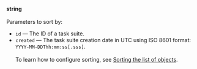 **string**<br/><br/>Parameters to sort by:

- `id` — The ID of a task suite.
- `created` — The task suite creation date in UTC using ISO 8601 format: `YYYY-MM-DDThh:mm:ss[.sss]`.<br/><br/>To learn how to configure sorting, see [Sorting the list of objects](/docs/api/sorting).
